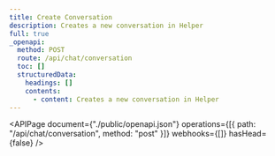 ```yaml
---
title: Create Conversation
description: Creates a new conversation in Helper
full: true
_openapi:
  method: POST
  route: /api/chat/conversation
  toc: []
  structuredData:
    headings: []
    contents:
      - content: Creates a new conversation in Helper
---
```


<APIPage
  document={"./public/openapi.json"}
  operations={[{ path: "/api/chat/conversation", method: "post" }]}
  webhooks={[]}
  hasHead={false}
/>
